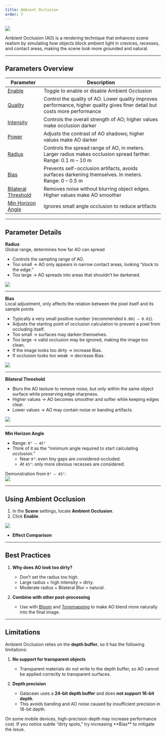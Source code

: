 ```yaml
---
title: Ambient Occlusion
order: 7
---
```


<Image src="https://mdn.alipayobjects.com/huamei_9ahbho/afts/img/A*1fx8QIhX-MsAAAAAgCAAAAgAegDwAQ/original" />

Ambient Occlusion (AO) is a rendering technique that enhances scene realism by simulating how objects block ambient light in crevices, recesses, and contact areas, making the scene look more grounded and natural.

---

## Parameters Overview

| Parameter              | Description |
|------------------------|-------------|
| [Enable](/apis/core/#AmbientOcclusion-enabled)  | Toggle to enable or disable Ambient Occlusion |
| [Quality](/apis/core/#AmbientOcclusion-quality) |Control the quality of AO. Lower quality improves performance, higher quality gives finer detail but costs more performance |
| [Intensity](/apis/core/#AmbientOcclusion-intensity) | Controls the overall strength of AO; higher values make occlusion darker |
| [Power](/apis/core/#AmbientOcclusion-power) | Adjusts the contrast of AO shadows; higher values make AO darker |
| [Radius](/apis/core/#AmbientOcclusion-radius) | Controls the spread range of AO, in meters. Larger radius makes occlusion spread farther. Range: 0.1 m – 10 m |
| [Bias](/apis/core/#AmbientOcclusion-bias) | Prevents self-occlusion artifacts, avoids surfaces darkening themselves. In meters. Range: 0 – 0.5 m |
| [Bilateral Threshold](/apis/core/#AmbientOcclusion-bilateralThreshold) | Removes noise without blurring object edges. Higher values make AO smoother |
| [Min Horizon Angle](/apis/core/#AmbientOcclusion-minHorizonAngle) | Ignores small angle occlusion to reduce artifacts |

---

## Parameter Details

**Radius**  
<Callout type="positive">
Global range, determines how far AO can spread
</Callout>
- Controls the sampling range of AO.  
- Too small → AO only appears in narrow contact areas, looking “stuck to the edge.”  
- Too large → AO spreads into areas that shouldn’t be darkened.  

<Image src="https://mdn.alipayobjects.com/huamei_9ahbho/afts/img/A*5YWVTZYSPuoAAAAAgQAAAAgAegDwAQ/original" />

---

**Bias**  
<Callout type="positive">
Local adjustment, only affects the relation between the pixel itself and its sample points
</Callout>
- Typically a very small positive number (recommended `0.001 – 0.01`).  
- Adjusts the starting point of occlusion calculation to prevent a pixel from occluding itself.  
- Too small → surfaces may darken themselves.  
- Too large → valid occlusion may be ignored, making the image too clean.  
- If the image looks too dirty → increase Bias.  
- If occlusion looks too weak → decrease Bias.  

<Image src="https://mdn.alipayobjects.com/huamei_9ahbho/afts/img/A*uQONRpF8Sv4AAAAAgIAAAAgAegDwAQ/original" />

---

**Bilateral Threshold**  
- Blurs the AO texture to remove noise, but only within the same object surface while preserving edge sharpness.  
- Higher values → AO becomes smoother and softer while keeping edges clear.  
- Lower values → AO may contain noise or banding artifacts.  

<Image src="https://mdn.alipayobjects.com/huamei_9ahbho/afts/img/A*lq7WSK7fgjUAAAAAgFAAAAgAegDwAQ/original" />

---

**Min Horizon Angle**  
- Range: `0° – 45°`  
- Think of it as the “minimum angle required to start calculating occlusion.”  
  - Near `0°`: even tiny gaps are considered occluded.  
  - At `45°`: only more obvious recesses are considered.  

Demonstration from `0° – 45°`:  
<Image src="https://mdn.alipayobjects.com/huamei_9ahbho/afts/img/A*zGxmS6vR8RoAAAAAgPAAAAgAegDwAQ/original" />

---

## Using Ambient Occlusion

1. In the **Scene** settings, locate **Ambient Occlusion**.  
2. Click **Enable**.  

<Image src="https://mdn.alipayobjects.com/huamei_9ahbho/afts/img/A*FOuFQ4lKRLEAAAAAgEAAAAgAegDwAQ/original" />

- **Effect Comparison**

<Comparison
  leftSrc="https://mdn.alipayobjects.com/huamei_9ahbho/afts/img/A*LEn7SLWoc4MAAAAAgEAAAAgAegDwAQ/fmt.webp"
  leftText="AO Disabled"
  rightSrc="https://mdn.alipayobjects.com/huamei_9ahbho/afts/img/A*AT5IQ7dq3VsAAAAAgEAAAAgAegDwAQ/original"
  rightText="AO Enabled"
/>

---

## Best Practices

1. **Why does AO look too dirty?**  
   - Don’t set the radius too high.  
   - Large radius + high intensity = dirty.  
   - Moderate radius + Bilateral Blur = natural.  

2. **Combine with other post-processing**  
   - Use with [Bloom](/docs/graphics/postProcess/effects/#bloom) and [Tonemapping](/docs/graphics/postProcess/effects/#tonemapping) to make AO blend more naturally into the final image.  

---

## Limitations

Ambient Occlusion relies on the **depth buffer**, so it has the following limitations:

1. **No support for transparent objects**  
   - Transparent materials do not write to the depth buffer, so AO cannot be applied correctly to transparent surfaces.  

2. **Depth precision**  
   - Galacean uses a **24-bit depth buffer** and does **not support 16-bit depth**.  
   - This avoids banding and AO noise caused by insufficient precision in 16-bit depth.  

<Callout info="warning">
On some mobile devices, high-precision depth may increase performance cost.  
If you notice subtle “dirty spots,” try increasing **Bias** to mitigate the issue.  
</Callout>
